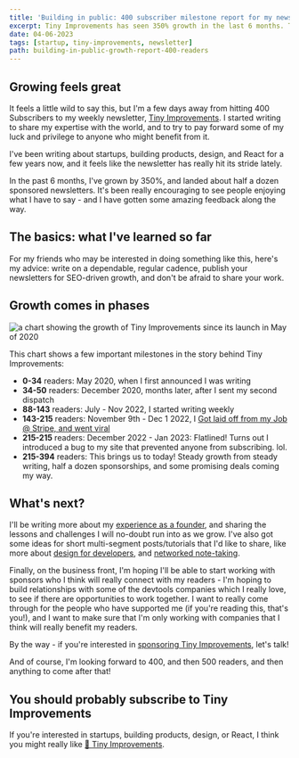 ```yaml
---
title: 'Building in public: 400 subscriber milestone report for my newsletter'
excerpt: Tiny Improvements has seen 350% growth in the last 6 months. This is my reflection on that growth, and tips for anyone interested in writing a newsletter.
date: 04-06-2023
tags: [startup, tiny-improvements, newsletter]
path: building-in-public-growth-report-400-readers
---
```


## Growing feels great

It feels a little wild to say this, but I'm a few days away from hitting 400 Subscribers to my weekly newsletter, [Tiny Improvements](https://mikebifulco.com/newsletter). I started writing to share my expertise with the world, and to try to pay forward some of my luck and privilege to anyone who might benefit from it.

I've been writing about startups, building products, design, and React for a few years now, and it feels like the newsletter has really hit its stride lately.

In the past 6 months, I've grown by 350%, and landed about half a dozen sponsored newsletters. It's been really encouraging to see people enjoying what I have to say - and I have gotten some amazing feedback along the way.

## The basics: what I've learned so far

For my friends who may be interested in doing something like this, here's my advice: write on a dependable, regular cadence, publish your newsletters for SEO-driven growth, and don't be afraid to share your work.

## Growth comes in phases

<Image
  publicId="posts/building-in-public-growth-report-400-readers/growth-chart"
  alt="a chart showing the growth of Tiny Improvements since its launch in May of 2020"
/>

This chart shows a few important milestones in the story behind Tiny Improvements:

- **0-34** readers: May 2020, when I first announced I was writing
- **34-50** readers: December 2020, months later, after I sent my second dispatch
- **88-143** readers: July - Nov 2022, I started writing weekly
- **143-215** readers: November 9th - Dec 1 2022, I [Got laid off from my Job @ Stripe, and went viral](https://mikebifulco.com/newsletter/leaving-stripe-going-viral)
- **215-215** readers: December 2022 - Jan 2023: Flatlined! Turns out I introduced a bug to my site that prevented anyone from subscribing. lol.
- **215-394** readers: This brings us to today! Steady growth from steady writing, half a dozen sponsorships, and some promising deals coming my way.

## What's next?

I'll be writing more about my [experience as a founder](https://mikebifulco.com/newsletter/building-a-startup-in-2023-90-day-report), and sharing the lessons and challenges I will no-doubt run into as we grow. I've also got some ideas for short multi-segment posts/tutorials that I'd like to share, like more about [design for developers](https://mikebifulco.com/tags/design), and [networked note-taking](https://mikebifulco.com/newsletter/unlock-productivity-with-networked-note-taking).

Finally, on the business front, I'm hoping I'll be able to start working with sponsors who I think will really connect with my readers - I'm hoping to build relationships with some of the devtools companies which I really love, to see if there are opportunities to work together. I want to really come through for the people who have supported me (if you're reading this, that's you!), and I want to make sure that I'm only working with companies that I think will really benefit my readers.

By the way - if you're interested in [sponsoring Tiny Improvements](https://mikebifulco.com/sponsor), let's talk!

And of course, I'm looking forward to 400, and then 500 readers, and then anything to come after that!

## You should probably subscribe to Tiny Improvements

If you're interested in startups, building products, design, or React, I think you might really like [💌 Tiny Improvements](https://mikebifulco.com/newsletter).
